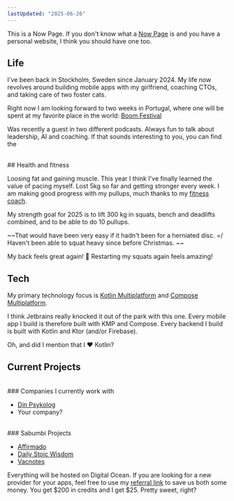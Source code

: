 ```yaml
---
lastUpdated: "2025-06-26"
---
```


This is a Now Page. If you don't know what a [Now Page](https://nownownow.com/about) is and you have a personal website, I think you should have one too.
<br/>
## Life

I've been back in Stockholm, Sweden since January 2024. My life now revolves around building mobile apps with my girlfriend, <Link href="/cto-coaching">coaching CTOs</Link>, and taking care of two foster cats.

Right now I am looking forward to two weeks in Portugal, where one will be spent at my favorite place in the world: [Boom Festival](https://www.boomfestival.org/)

Was recently a guest in two different podcasts. Always fun to talk about leadership, AI and coaching. If that sounds interesting to you, you can find the 

<br/>
## Health and fitness

Loosing fat and gaining muscle. This year I think I've finally learned the value of pacing myself. Lost 5kg so far and getting stronger every week. I am making good progress with my pullups, much thanks to my [fitness coach](https://www.instagram.com/miltrain_foppa/). 

My strength goal for 2025 is to lift 300 kg in squats, bench and deadlifts combined, and to be able to do 10 pullups. 

~~That would have been very easy if it hadn't been for a herniated disc. =/ Haven't been able to squat heavy since before Christmas. ~~ 

My back feels great again! 🥳 Restarting my squats again feels amazing!
<br/>
## Tech

My primary technology focus is [Kotlin Multiplatform](https://kotlinlang.org/docs/multiplatform.html) and [Compose Multiplatform](https://www.jetbrains.com/compose-multiplatform/). 

I think Jetbrains really knocked it out of the park with this one. Every mobile app I build is therefore built with KMP and Compose. Every backend I build is built with Kotlin and Ktor (and/or Firebase).

Oh, and did I mention that I ❤️ Kotlin?
<br/>
## Current Projects
<br/>
### Companies I currently work with

- [Din Psykolog](https://dinpsykolog.se/)
- <Link href="/cto-coaching">Your company?</Link>
<br/>
### Sabumbi Projects

- [Affirmado](https://affirmado.com/?ref=nyblomio)
- [Daily Stoic Wisdom](https://dailystoicwisdom.app/?ref=nyblomio)
- [Vacnotes](https://vacnotes.com?ref=nyblomio)

Everything will be hosted on Digital Ocean. If you are looking for a new provider for your apps, feel free to use my [referral link](https://m.do.co/c/52c509c9280e) to save us both some money. You get $200 in credits and I get $25. Pretty sweet, right?